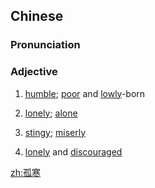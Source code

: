 ==Chinese==
{{zh-forms}}

===Pronunciation===
{{zh-pron
|m=gūhán
|c=gu1 hon4
|c-t=gu1 hon3
|h=pfs=kû-hòn;gd=gu1 hon2
|cat=a
}}

===Adjective===
{{zh-adj}}

# {{lb|zh|literary}} [[humble]]; [[poor]] and [[lowly]]-born
# {{lb|zh|literary}} [[lonely]]; [[alone]]
# {{lb|zh|Cantonese|Hakka}} [[stingy]]; [[miserly]]
# {{lb|zh|Hakka}} [[lonely]] and [[discouraged]]

[[zh:孤寒]]